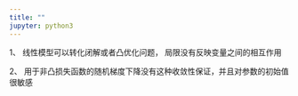 ---
title: ""
jupyter: python3
---

1、 线性模型可以转化闭解或者凸优化问题， 局限没有反映变量之间的相互作用

2、 用于非凸损失函数的随机梯度下降没有这种收敛性保证，并且对参数的初始值很敏感
